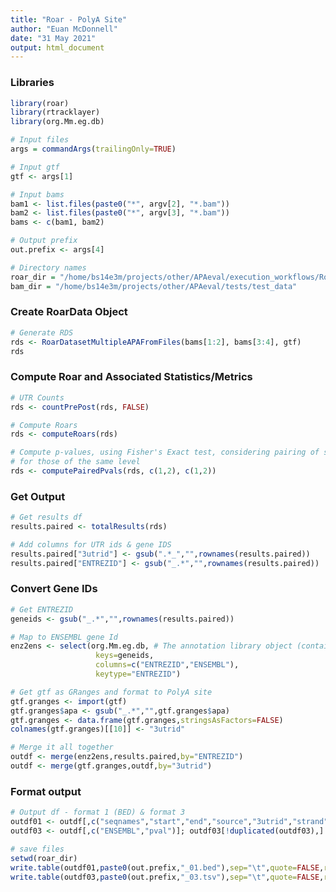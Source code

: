 ```yaml
---
title: "Roar - PolyA Site"
author: "Euan McDonnell"
date: "31 May 2021"
output: html_document
---
```




### Libraries

```r

library(roar) 
library(rtracklayer)
library(org.Mm.eg.db)

# Input files
args = commandArgs(trailingOnly=TRUE)

# Input gtf
gtf <- args[1]

# Input bams
bam1 <- list.files(paste0("*", argv[2], "*.bam"))
bam2 <- list.files(paste0("*", argv[3], "*.bam"))
bams <- c(bam1, bam2)

# Output prefix
out.prefix <- args[4]

# Directory names
roar_dir = "/home/bs14e3m/projects/other/APAeval/execution_workflows/Roar"
bam_dir = "/home/bs14e3m/projects/other/APAeval/tests/test_data" 


```



### Create RoarData Object

```r

# Generate RDS
rds <- RoarDatasetMultipleAPAFromFiles(bams[1:2], bams[3:4], gtf)
rds

```



### Compute Roar and Associated Statistics/Metrics

```r

# UTR Counts 
rds <- countPrePost(rds, FALSE)

# Compute Roars
rds <- computeRoars(rds)

# Compute p-values, using Fisher's Exact test, considering pairing of samples and combining p-values
# for those of the same level
rds <- computePairedPvals(rds, c(1,2), c(1,2))

```



### Get Output

```r

# Get results df
results.paired <- totalResults(rds)

# Add columns for UTR ids & gene IDS 
results.paired["3utrid"] <- gsub(".*_","",rownames(results.paired))
results.paired["ENTREZID"] <- gsub("_.*","",rownames(results.paired))

```



### Convert Gene IDs

```r

# Get ENTREZID
geneids <- gsub("_.*","",rownames(results.paired))

# Map to ENSEMBL gene Id
enz2ens <- select(org.Mm.eg.db, # The annotation library object (contains the info needed to convert ids)
                   keys=geneids,
                   columns=c("ENTREZID","ENSEMBL"),
                   keytype="ENTREZID")

# Get gtf as GRanges and format to PolyA site
gtf.granges <- import(gtf)
gtf.granges$apa <- gsub("_.*","",gtf.granges$apa)
gtf.granges <- data.frame(gtf.granges,stringsAsFactors=FALSE)
colnames(gtf.granges)[[10]] <- "3utrid"

# Merge it all together
outdf <- merge(enz2ens,results.paired,by="ENTREZID")
outdf <- merge(gtf.granges,outdf,by="3utrid")

```



### Format output

```r

# Output df - format 1 (BED) & format 3
outdf01 <- outdf[,c("seqnames","start","end","source","3utrid","strand")]; outdf01["source"] <- "."
outdf03 <- outdf[,c("ENSEMBL","pval")]; outdf03[!duplicated(outdf03),]

# save files
setwd(roar_dir)
write.table(outdf01,paste0(out.prefix,"_01.bed"),sep="\t",quote=FALSE,row.names=FALSE,col.names=FALSE)
write.table(outdf03,paste0(out.prefix,"_03.tsv"),sep="\t",quote=FALSE,row.names=FALSE,col.names=FALSE)

```


